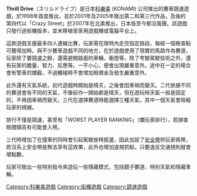{{unreferenced|time=2010-10-28T16:23:36+00:00}}
'''Thrill Drive'''（<span lang="ja">スリルドライブ</span>）是日本[[科樂美|科樂美]] (KONAMI) 公司推出的賽車競速遊戲，於1998年首度推出，並於2001年及2005年推出第二和第三代作品，及後的第四代以「Crazy Street」於2007年在北美推出，日本版至今都沒風聲。該遊戲只發行過街機版本，並未移植至家用遊戲機或電腦平台上。

這款遊戲支援最多四人連線比賽，玩家需在限時內走完指定路段，每經一個檢查點可獲得加時。與不少賽車遊戲不同的地方，在於遊戲使用了現實的馬路作為賽道，玩家除了要競速之餘，還需避開路面的車輛、衝燈等，除了考驗駕駛技術之外，還有玩家的膽量、智力、反應等。一不小心，便會出現嚴重意外。途中在一定的場合會有警車的攔截，不過觸碰時不會增加賠償金及發生嚴重意外。

此外還有天氣系統，初代遊戲時開始是晴天，之後會因車禍而變天。二代依據不同的賽道會有不同的天氣，不像前作一開始都是晴天，但在遊玩時天氣一般是固定的，不再因車禍而變天。三代在選擇賽道時能選擇三種天氣，其中一個天氣會阻礙玩家的視線。

排行不僅是競速，甚至有「WORST PLAYER RANKING」（爛玩家排行），若損害賠償額高有可能會入榜。

三代時增加了在撞車的同時會引起駕駛座椅振盪，因此加設了[[安全帶|安全帶]]供玩家佩帶，若沒系上安全帶是無法享有這效果，此外也增加違規罰點，只要違反交通規則就會增點數。

玩家可做出一些特別指令來遊玩一些隱藏模式，包括鏡子賽道、特別天氣和隱藏車輛。

[[Category:科樂美遊戲|Category:科樂美遊戲]]
[[Category:街機遊戲|Category:街機遊戲]]
[[Category:競速遊戲|Category:競速遊戲]]